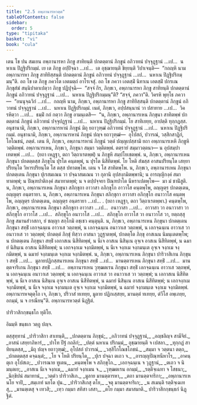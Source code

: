 ```yaml
---
title: "2.5 อพฺภานารหวตฺต"
tableOfContents: false
sidebar:
  order: 5
type: "tipitaka"
basket: "vi"
book: "cula"
---
```



<DynamicBreadcrumb />

<Division number="95" book="cula">

<Paragraph number="474" book="cula">
เตน โข ปน สมเยน อพฺภานารหา ภิกฺขู สาทิยนฺติ ปกตตฺตานํ ภิกฺขูนํ อภิวาทนํ ปจฺจุฏฺฐานํ …เป…  นหาเน ปิฏฺฐิปริกมฺมํ. เย เต ภิกฺขู อปฺปิจฺฉา …เป…  เต อุชฺฌายนฺติ ขิยฺยนฺติ วิปาเจนฺติ—  “กถญฺหิ นาม อพฺภานารหา ภิกฺขู สาทิยิสฺสนฺติ ปกตตฺตานํ ภิกฺขูนํ อภิวาทนํ ปจฺจุฏฺฐานํ …เป…  นหาเน ปิฏฺฐิปริกมฺมนฺ”ติ. อถ โข เต ภิกฺขู ภควโต เอตมตฺถํ อาโรเจสุํ.
</Paragraph>

<Paragraph number="475" book="cula">
อถ โข ภควา เอตสฺมิํ นิทาเน เอตสฺมิํ ปกรเณ ภิกฺขุสํฆํ สนฺนิปาตาเปตฺวา ภิกฺขู ปฏิปุจฺฉิ—  “สจฺจํ กิร, ภิกฺขเว, อพฺภานารหา ภิกฺขู สาทิยนฺติ ปกตตฺตานํ ภิกฺขูนํ อภิวาทนํ ปจฺจุฏฺฐานํ …เป…  นหาเน ปิฏฺฐิปริกมฺมนฺ”ติ? “สจฺจํ, ภควา”ติ. วิครหิ พุทฺโธ ภควา—  “อนนุจฺฉวิกํ …เป…  กถญฺหิ นาม, ภิกฺขเว, อพฺภานารหา ภิกฺขู สาทิยิสฺสนฺติ ปกตตฺตานํ ภิกฺขูนํ อภิวาทนํ ปจฺจุฏฺฐานํ …เป…  นหาเน ปิฏฺฐิปริกมฺมํ. เนตํ, ภิกฺขเว, อปฺปสนฺนานํ วา ปสาทาย …เป…  วิครหิตฺวา …เป…  ธมฺมิํ กถํ กตฺวา ภิกฺขู อามนฺเตสิ—  “น, ภิกฺขเว, อพฺภานารเหน ภิกฺขุนา สาทิตพฺพํ ปกตตฺตานํ ภิกฺขูนํ อภิวาทนํ ปจฺจุปฏฺฐานํ …เป…  นหาเน ปิฏฺฐิปริกมฺมํ. โย สาทิเยยฺย, อาปตฺติ ทุกฺกฏสฺส. อนุชานามิ, ภิกฺขเว, อพฺภานารหานํ ภิกฺขูนํ มิถุ ยถาวุฑฺฒํ อภิวาทนํ ปจฺจุฏฺฐานํ …เป…  นหาเน ปิฏฺฐิปริกมฺมํ. อนุชานามิ, ภิกฺขเว, อพฺภานารหานํ ภิกฺขูนํ ปญฺจ ยถาวุฑฺฒํ—  อุโปสถํ, ปวารณํ, วสฺสิกสาฏิกํ, โอโณชนํ, ภตฺตํ. เตน หิ, ภิกฺขเว, อพฺภานารหานํ ภิกฺขูนํ วตฺตํ ปญฺญเปสฺสามิ ยถา อพฺภานารเหหิ ภิกฺขูหิ วตฺติตพฺพํ.
</Paragraph>

</Division>
<Division number="96" book="cula">

<Paragraph number="476" book="cula">
อพฺภานารเหน, ภิกฺขเว, ภิกฺขุนา สมฺมา วตฺติตพฺพํ. ตตฺรายํ สมฺมาวตฺตนา—
</Paragraph>

<Paragraph number="477" book="cula">
น อุปสมฺปาเทตพฺพํ …เป…  (ยถา เหฏฺฐา, ตถา วิตฺถาเรตพฺพํ) น ภิกฺขูหิ สมฺปโยเชตพฺพํ.
</Paragraph>

<Paragraph number="478" book="cula">
น, ภิกฺขเว, อพฺภานารเหน ภิกฺขุนา ปกตตฺตสฺส ภิกฺขุโน ปุรโต คนฺตพฺพํ, น ปุรโต นิสีทิตพฺพํ. โย โหติ สํฆสฺส อาสนปริยนฺโต เสยฺยาปริยนฺโต วิหารปริยนฺโต โส ตสฺส ปทาตพฺโพ. เตน จ โส สาทิตพฺโพ.
</Paragraph>

<Paragraph number="479" book="cula">
น, ภิกฺขเว, อพฺภานารเหน ภิกฺขุนา ปกตตฺเตน ภิกฺขุนา ปุเรสมเณน วา ปจฺฉาสมเณน วา กุลานิ อุปสงฺกมิตพฺพานิ; น อารญฺญิกงฺคํ สมาทาตพฺพํ; น ปิณฺฑปาติกงฺคํ สมาทาตพฺพํ; น จ ตปฺปจฺจยา ปิณฺฑปาโต นีหราเปตพฺโพ—  มา มํ ชานิํสูติ.
</Paragraph>

<Paragraph number="480" book="cula">
น, ภิกฺขเว, อพฺภานารเหน ภิกฺขุนา สภิกฺขุกา อาวาสา อภิกฺขุโก อาวาโส คนฺตพฺโพ, อญฺญตฺร ปกตตฺเตน, อญฺญตฺร อนฺตรายา.
</Paragraph>

<Paragraph number="481" book="cula">
น, ภิกฺขเว, อพฺภานารเหน ภิกฺขุนา สภิกฺขุกา อาวาสา อภิกฺขุโก อนาวาโส คนฺตพฺโพ, อญฺญตฺร ปกตตฺเตน, อญฺญตฺร อนฺตรายา …เป… . (ยถา เหฏฺฐา, ตถา วิตฺถาเรตพฺพา.)
</Paragraph>

<Paragraph number="482" book="cula">
คนฺตพฺโพ, ภิกฺขเว, อพฺภานารเหน ภิกฺขุนา สภิกฺขุกา อาวาสา …เป…  อนาวาสา …เป…  อาวาสา วา อนาวาสา วา สภิกฺขุโก อาวาโส …เป…  สภิกฺขุโก อนาวาโส …เป…  สภิกฺขุโก อาวาโส วา อนาวาโส วา, ยตฺถสฺสุ ภิกฺขู สมานสํวาสกา, ยํ ชญฺญา สกฺโกมิ อชฺเชว คนฺตุนฺติ.
</Paragraph>

<Paragraph number="483" book="cula">
น, ภิกฺขเว, อพฺภานารเหน ภิกฺขุนา ปกตตฺเตน ภิกฺขุนา สทฺธิํ เอกจฺฉนฺเน อาวาเส วตฺถพฺพํ, น เอกจฺฉนฺเน อนาวาเส วตฺถพฺพํ, น เอกจฺฉนฺเน อาวาเส วา อนาวาเส วา วตฺถพฺพํ; ปกตตฺตํ ภิกฺขุํ ทิสฺวา อาสนา วุฏฺฐาตพฺพํ, ปกตตฺโต ภิกฺขุ อาสเนน นิมนฺเตตพฺโพ; น ปกตตฺเตน ภิกฺขุนา สทฺธิํ เอกาสเน นิสีทิตพฺพํ, น นีเจ อาสเน นิสินฺเน อุจฺเจ อาสเน นิสีทิตพฺพํ, น ฉมายํ นิสินฺเน อาสเน นิสีทิตพฺพํ; น เอกจงฺกเม จงฺกมิตพฺพํ, น นีเจ จงฺกเม จงฺกมนฺเต อุจฺเจ จงฺกเม จงฺกมิตพฺพํ, น ฉมายํ จงฺกมนฺเต จงฺกเม จงฺกมิตพฺพํ.
</Paragraph>

<Paragraph number="484" book="cula">
น, ภิกฺขเว, อพฺภานารเหน ภิกฺขุนา ปาริวาสิเกน ภิกฺขุนา สทฺธิํ …เป…  มูลายปฏิกสฺสนารเหน ภิกฺขุนา สทฺธิํ …เป…  มานตฺตารเหน ภิกฺขุนา สทฺธิํ …เป…  มานตฺตจาริเกน ภิกฺขุนา สทฺธิํ …เป…  อพฺภานารเหน วุฑฺฒตเรน ภิกฺขุนา สทฺธิํ เอกจฺฉนฺเน อาวาเส วตฺถพฺพํ, น เอกจฺฉนฺเน อนาวาเส วตฺถพฺพํ; น เอกจฺฉนฺเน อาวาเส วา อนาวาเส วา วตฺถพฺพํ; น เอกาสเน นิสีทิตพฺพํ, น นีเจ อาสเน นิสินฺเน อุจฺเจ อาสเน นิสีทิตพฺพํ, น ฉมายํ นิสินฺเน อาสเน นิสีทิตพฺพํ; น เอกจงฺกเม จงฺกมิตพฺพํ, น นีเจ จงฺกเม จงฺกมนฺเต อุจฺเจ จงฺกเม จงฺกมิตพฺพํ, น ฉมายํ จงฺกมนฺเต จงฺกเม จงฺกมิตพฺพํ.
</Paragraph>

<Paragraph number="485" book="cula">
อพฺภานารหจตุตฺโถ เจ, ภิกฺขเว, ปริวาสํ ทเทยฺย, มูลาย ปฏิกเสฺสยฺย, มานตฺตํ ทเทยฺย, ตํวีโส อพฺเภยฺย, อกมฺมํ, น จ กรณียนฺ”ติ.

</Paragraph>
</Division>

<Paragraph number="486" book="cula">
อพฺภานารหวตฺตํ นิฏฺฐิตํ.

  
ปาริวาสิกกฺขนฺธโก ทุติโย.

  
อิมมฺหิ ขนฺธเก วตฺถู ปญฺจ.



</Paragraph>

<Paragraph number="487" type="center" book="cula">
ตสฺสุทฺทานํ


</Paragraph>

<Paragraph number="488" type="verses" book="cula">
_ปาริวาสิกา สาเทนฺติ,_  
_ปกตตฺตาน ภิกฺขุนํ;_  
_อภิวาทนํ ปจฺจุฏฺฐานํ,_  
_อญฺชลิญฺจ สามีจิยํ._  

</Paragraph>

<Paragraph number="489" type="verses" book="cula">
_อาสนํ เสยฺยาภิหารํ,_  
_ปาโท ปีฐํ กถลิกํ;_  
_ปตฺตํ นหาเน ปริกมฺมํ,_  
อุชฺฌายนฺติ จ เปสลา._  

</Paragraph>

<Paragraph number="490" type="verses" book="cula">
_ทุกฺกฏํ สาทิยนฺตสฺส,_  
_มิถุ ปญฺจ ยถาวุฑฺฒํ;_  
อุโปสถํ ปวารณํ,_  
_วสฺสิโกโณชโภชนํ._  

</Paragraph>

<Paragraph number="491" type="verses" book="cula">
_สมฺมา จ วตฺตนา ตตฺถ,_  
_ปกตตฺตสฺส คจฺฉนฺตํ;_  
_โย จ โหติ ปริยนฺโต,_  
_ปุเร ปจฺฉา ตเถว จ._  

</Paragraph>

<Paragraph number="492" type="verses" book="cula">
_อารญฺญปิณฺฑนีหาโร,_  
_อาคนฺตุเก อุโปสเถ;_  
_ปวารณาย ทูเตน,_  
_คนฺตพฺโพ จ สภิกฺขุโก._  

</Paragraph>

<Paragraph number="493" type="verses" book="cula">
_เอกจฺฉนฺเน จ วุฏฺฐานํ,_  
_ตเถว จ นิมนฺตเย;_  
_อาสเน นีเจ จงฺกเม,_  
_ฉมายํ จงฺกเมน จ._  

</Paragraph>

<Paragraph number="494" type="verses" book="cula">
_วุฑฺฒตเรน อกมฺมํ,_  
_รตฺติจฺเฉทา จ โสธนา;_  
_นิกฺขิปนํ สมาทานํ,_  
_วตฺตํว ปาริวาสิเก._  

</Paragraph>

<Paragraph number="495" type="verses" book="cula">
_มูลาย มานตฺตารหา,_  
_ตถา มานตฺตจาริกา;_  
_อพฺภานารเห นโย จาปิ,_  
_สมฺเภทํ นยโต ปุน._  

</Paragraph>

<Paragraph number="496" type="verses" book="cula">
_ปาริวาสิเกสุ ตโย,_  
_จตุ มานตฺตจาริเก;_  
_น สเมนฺติ รตฺติจฺเฉเทสุ,_  
_มานตฺเตสุ จ เทวสิ;_  
_เทฺว กมฺมา สทิสา เสสา,_  
_ตโย กมฺมา สมาสมาติ._  


</Paragraph>

<Paragraph number="497" type="center" book="cula">
ปาริวาสิกกฺขนฺธกํ นิฏฺฐิตํ.
</Paragraph>